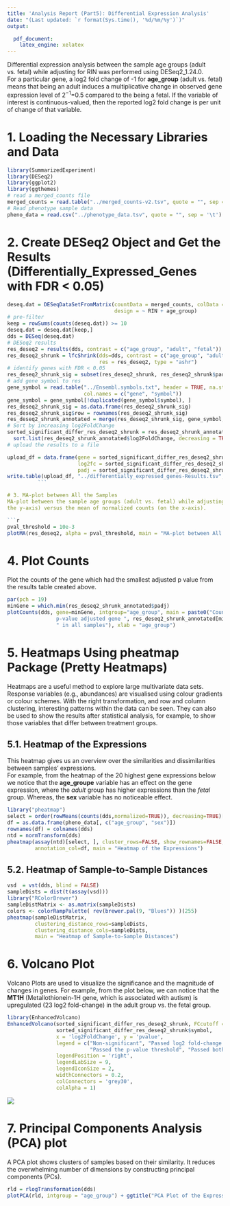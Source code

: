```yaml
---
title: 'Analysis Report (Part5): Differential Expression Analysis'
date: "(Last updated: `r format(Sys.time(), '%d/%m/%y')`)"
output:

  pdf_document: 
    latex_engine: xelatex
---
```


Differential expression analysis between the sample age groups (adult vs. fetal) while adjusting for RIN was performed using DESeq2_1.24.0.  
For a particular gene, a log2 fold change of -1 for **age_group** (adult vs. fetal) means that being an adult induces a multiplicative change in observed gene expression level of 2^−1^=0.5 compared to the being a fetal. If the variable of interest is continuous-valued, then the reported log2 fold change is per unit of change of that variable.

# 1. Loading the Necessary Libraries and Data

```r
library(SummarizedExperiment)
library(DESeq2)
library(ggplot2)
library(ggthemes)
# read a merged_counts file
merged_counts = read.table("../merged_counts-v2.tsv", quote = "", sep = '\t')
# Read phenotype sample data
pheno_data = read.csv("../phenotype_data.tsv", quote = "", sep = '\t')
```


# 2. Create DESeq2 Object and Get the Results (Differentially_Expressed_Genes with FDR < 0.05)

```r
deseq.dat = DESeqDataSetFromMatrix(countData = merged_counts, colData = pheno_data, 
                                   design = ~ RIN + age_group)
# pre-filter
keep = rowSums(counts(deseq.dat)) >= 10 
deseq.dat = deseq.dat[keep,]
dds = DESeq(deseq.dat)
# DESeq2 results
res_deseq2 = results(dds, contrast = c("age_group", "adult", "fetal"))
res_deseq2_shrunk = lfcShrink(dds=dds, contrast = c("age_group", "adult", "fetal"), 
                              res = res_deseq2, type = "ashr")
# identify genes with FDR < 0.05
res_deseq2_shrunk_sig = subset(res_deseq2_shrunk, res_deseq2_shrunk$padj < 0.05)
# add gene symbol to res
gene_symbol = read.table("../Ensembl.symbols.txt", header = TRUE, na.strings = "n/a", 
                         col.names = c("gene", "symbol"))
gene_symbol = gene_symbol[!duplicated(gene_symbol$symbol), ]
res_deseq2_shrunk_sig = as.data.frame(res_deseq2_shrunk_sig)
res_deseq2_shrunk_sig$row = rownames(res_deseq2_shrunk_sig)
res_deseq2_shrunk_annotated = merge(res_deseq2_shrunk_sig, gene_symbol, by.x = "row", by.y = "gene")
# Sort by increasing log2FoldChange
sorted_significant_differ_res_deseq2_shrunk = res_deseq2_shrunk_annotated[
  sort.list(res_deseq2_shrunk_annotated$log2FoldChange, decreasing = TRUE),]
# upload the results to a file

upload_df = data.frame(gene = sorted_significant_differ_res_deseq2_shrunk$row, name = sorted_significant_differ_res_deseq2_shrunk$symbol,
                       log2fc = sorted_significant_differ_res_deseq2_shrunk$log2FoldChange, pval = sorted_significant_differ_res_deseq2_shrunk$pvalue,
                       padj = sorted_significant_differ_res_deseq2_shrunk$padj)       
write.table(upload_df, "../differentially_expressed_genes-Results.tsv", quote = FALSE, sep = '\t') 
          ```

# 3. MA-plot between All the Samples
MA-plot between the sample age groups (adult vs. fetal) while adjusting for RIN: plot log2 fold-changes (on
the y-axis) versus the mean of normalized counts (on the x-axis).

```r
pval_threshold = 10e-3
plotMA(res_deseq2, alpha = pval_threshold, main = "MA-plot between All the Samples") 
```

# 4. Plot Counts

Plot the counts of the gene which had the smallest adjusted p value from the results table created above.
```r
par(pch = 19) 
minGene = which.min(res_deseq2_shrunk_annotated$padj)
plotCounts(dds, gene=minGene, intgroup="age_group", main = paste0("Counts of maximum 
                p-value adjusted gene ", res_deseq2_shrunk_annotated[minGene, 7],
                " in all samples"), xlab = "age_group")
```

# 5. Heatmaps Using **pheatmap** Package (Pretty Heatmaps)

Heatmaps are a useful method to explore large multivariate data sets. Response variables (e.g., abundances) are visualised using colour gradients or colour schemes. With the right transformation, and row and column clustering, interesting patterns within the data can be seen. They can also be used to show the results after statistical analysis, for example, to show those variables that differ between treatment groups.

## 5.1. Heatmap of the Expressions

This heatmap gives us an overview over the similarities and dissimilarities between samples' expressions.  
For example, from the heatmap of the 20 highest gene expressions below we notice that the  **age_groupe** variable has an effect on the gene expression, where the *adult* group has higher expressions than the *fetal* group. Whereas, the **sex** variable has no noticeable effect. 

```r
library("pheatmap")
select = order(rowMeans(counts(dds,normalized=TRUE)), decreasing=TRUE)[1:20]
df = as.data.frame(pheno_data[, c("age_group", "sex")])
rownames(df) = colnames(dds)
ntd = normTransform(dds)
pheatmap(assay(ntd)[select, ], cluster_rows=FALSE, show_rownames=FALSE, cluster_cols=FALSE, 
         annotation_col=df, main = "Heatmap of the Expressions")
```

## 5.2. Heatmap of Sample-to-Sample Distances

```r
vsd  = vst(dds, blind = FALSE)
sampleDists = dist(t(assay(vsd)))
library("RColorBrewer")
sampleDistMatrix <- as.matrix(sampleDists)
colors <- colorRampPalette( rev(brewer.pal(9, "Blues")) )(255)
pheatmap(sampleDistMatrix,
         clustering_distance_rows=sampleDists,
         clustering_distance_cols=sampleDists,
         main = "Heatmap of Sample-to-Sample Distances")
```

# 6. Volcano Plot

Volcano Plots are used to visualize the significance and the magnitude of changes in genes. For example, from the plot below, we can notice that the **MT1H** (Metallothionein-1H gene, which is associated with autism) is upregulated (23 log2 fold-change) in the adult group vs. the fetal group. 


```r
library(EnhancedVolcano)
EnhancedVolcano(sorted_significant_differ_res_deseq2_shrunk, FCcutoff = 1, pCutoff = pval_threshold,
                sorted_significant_differ_res_deseq2_shrunk$symbol,
                x = 'log2FoldChange', y = 'pvalue',
                legend = c("Non-significant", "Passed log2 fold-change threshold", 
                           "Passed the p-value threshold", "Passed both thresholds"),
                legendPosition = 'right',
                legendLabSize = 9,
                legendIconSize = 2,
                widthConnectors = 0.2,
                colConnectors = 'grey30',
                colAlpha = 1)
```

![](../Volcano_Plot.png)

# 7. Principal Components Analysis (PCA) plot

A PCA plot shows clusters of samples based on their similarity. It reduces the overwhelming number of dimensions by constructing principal components (PCs).

```r
rld = rlogTransformation(dds)
plotPCA(rld, intgroup = "age_group") + ggtitle("PCA Plot of the Expression Data") + theme_few()
```
